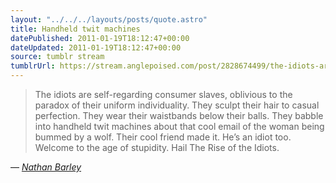 ```yaml
---
layout: "../../../layouts/posts/quote.astro"
title: Handheld twit machines
datePublished: 2011-01-19T18:12:47+00:00
dateUpdated: 2011-01-19T18:12:47+00:00
source: tumblr stream
tumblrUrl: https://stream.anglepoised.com/post/2828674499/the-idiots-are-self-regarding-consumer-slaves
---
```


> The idiots are self-regarding consumer slaves, oblivious to the paradox of their uniform individuality. They sculpt their hair to casual perfection. They wear their waistbands below their balls. They babble into handheld twit machines about that cool email of the woman being bummed by a wolf. Their cool friend made it. He’s an idiot too. Welcome to the age of stupidity. Hail The Rise of the Idiots.

— <cite>[_Nathan Barley_](https://tvtropes.org/pmwiki/pmwiki.php/Series/NathanBarley)</cite>
